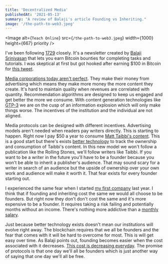 ```yaml
---
title: 'Decentralized Media'
publishedAt: '2021-05-13'
summary: "A review of Balaji's article Founding vs Inheriting."
image: '/the-path-to-web3.jpeg'
---
```


<Image
  alt={`Teach Online`}
  src={`/the-path-to-web3.jpeg`}
  width={1000}
  height={667}
  priority
/>

I've been following [1729](https://1729.com/) closely. It's a newsletter created by [Balaji Srinivasan](https://twitter.com/balajis) that lets you earn Bitcoin bounties for completing tasks and tutorials. I was skeptical at first but got hooked after earning $100 in Bitcoin for [this tweet](https://twitter.com/davidhurley87/status/1388499955502002178).

[Media corporations today aren't perfect](https://medium.com/@balajis/citations-for-the-recode-handshake-debunking-b2751adc7e69). They make their money from advertising which means they make more money the more content they create. It's hard to maintain quality when revenues are correlated with quantity. Recommendation algorithms are designed to keep us engaged and get better the more we consume. With content generation technologies like [GTP-3](https://openai.com/blog/gpt-3-apps/) we are on the cusp of an information explosion which will only make things worse. The incentives of the institution and the individual are not aligned.

Media protocols can be designed with different incentives. Advertising models aren't needed when readers pay writers directly. This is starting to happen. Right now I pay $50 a year to consume [Matt Taibbi's content](https://taibbi.substack.com/). This is a good start but there's exists [better technology](https://mintgate.gitbook.io/tpp/) to track the ownership and consumption of Taibbi's content. In this new model we won't follow a publication like the Rolling Stones, we'll follow writers like Taibbi. If you want to be a writer in the future you'll have to be a founder because you won't be able to inherit a publisher's audience. That may sound scary for a writer in search of an audience but the upside of ownership over your own work and audience will make it worth it. That fear exists for every founder starting out.

I experienced the same fear when I started [my first company](https://www.conversify.ai/) last year. I think that if founding and inheriting cost the same we would all choose to be founders. But right now they don't don't cost the same and it's more expensive to be a founder. It requires taking a risk failing and potentially months without an income. There's nothing more addictive than a [monthly salary](https://www.amazon.ca/Nassim-Nicholas-Taleb-addictions-carbohydrates/dp/B0857BR1WN).

Just because better technology exists doesn't mean our institutions will evolve right away. The blockchain requires that we all be founders and the fear that comes with it will be hard to overcome for most. This is will get easy over time. As Balaji points out, founding becomes easier when the cost associated with it decreases. [This cost is decreasing everyday](https://www.navalmanack.com/secret-sections/building-startups). The promise of protocols is that one day we'll all be founders which is just another way of saying that one day we'll all be free.
